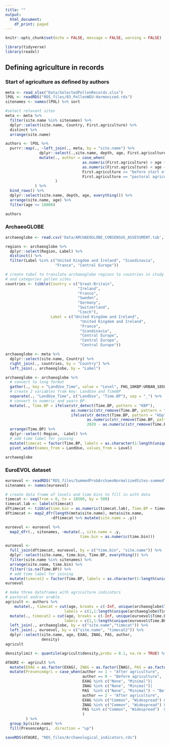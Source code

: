 ```yaml
---
title: ""
output:
  html_document:
    df_print: paged
---
```

```r
knitr::opts_chunk$set(echo = FALSE, message = FALSE, warning = FALSE)
```


```r
library(tidyverse)
library(readxl)
```

## Defining agriculture in records
### Start of agriculture as defined by authors
```r
meta <- read_xlsx("Data/SelectedPollenRecords.xlsx")
lPOL <- readRDS("RDS_files/03_PollenWEU-Harmonised.rds") 
sitenames <- names(lPOL) %>% sort

#select relevant sites
meta <- meta %>% 
  filter(site.name %in% sitenames) %>% 
  dplyr::select(site.name, Country, First.agriculture) %>% 
  distinct %>% 
  arrange(site.name)  

authors <- lPOL %>% 
  purrr::map(., ~left_join(., meta, by = "site.name") %>% 
               dplyr::select(.,site.name, depth, age, First.agriculture) %>% 
               mutate(., author = case_when(
                                  as.numeric(First.agriculture) > age ~ 1,
                                  as.numeric(First.agriculture) < age ~ 0,
                                  First.agriculture == "before start of record" ~ 2,                  
                                  First.agriculture == "pastoral agriculture before start of the record" ~ 2)
                      )
             ) %>% 
  bind_rows() %>% 
  dplyr::select(site.name, depth, age, everything()) %>% 
  arrange(site.name, age) %>% 
  filter(age <= 10000)

authors
```


### ArchaeoGLOBE
```r
archaeoglobe <- read.csv('Data/ARCHAEOGLOBE_CONSENSUS_ASSESSMENT.tab', sep = "")

regions <- archaeoglobe %>% 
  dplyr::select(Region, Label) %>% 
  distinct() %>% 
  filter(Label %in% c("United Kingdom and Ireland", "Scandinavia",
                      "France", "Central Europe"))

# create tabel to translate archaeoglobe regions to countries in study
# and categories pollen sites 
countries <- tibble(Country = c("Great-Britain",
                                "Ireland",
                                "France", 
                                "Sweden",
                                "Germany",
                                "Switzerland",
                                "Czech"), 
                    Label = c("United Kingdom and Ireland",
                                 "United Kingdom and Ireland",
                                 "France",
                                 "Scandinavia",
                                 "Central Europe",
                                 "Central Europe",
                                 "Central Europe"))

archaeoglobe <- meta %>% 
  dplyr::select(site.name, Country) %>% 
  right_join(., countries, by = "Country") %>% 
  left_join(., archaeoglobe, by = "Label")

archaeoglobe <- archaeoglobe %>%
  # convert to long format
  gather(., key = "LandUse_Time", value = "Level", FHG_10KBP:URBAN_1850CE) %>%
  # create 2 variables from key: LandUse and TimeBP
  separate(., "LandUse_Time", c("LandUse", "Time.BP"), sep = "_") %>%
  # convert to numeric and years BP
  mutate(., Time.BP = ifelse(str_detect(Time.BP, pattern = "KBP"),
                             as.numeric(str_remove(Time.BP, pattern = "KBP"))*1000,
                             ifelse(str_detect(Time.BP, pattern = "kbp"),
                                    as.numeric(str_remove(Time.BP, pattern = "kbp"))*1000,
                                    2020 - as.numeric(str_remove(Time.BP, pattern = "CE"))))) %>%
  arrange(Time.BP) %>%
  dplyr::select(-Region, -Label) %>% 
  # add time label for joining
  mutate(timecat = factor(Time.BP, labels = as.character(1:length(unique(Time.BP))))) %>% 
  pivot_wider(names_from = LandUse, values_from = Level)

archaeoglobe
```

### EuroEVOL dataset
```r
euroevol <- readRDS("RDS_files/SummedProbArchaeoNormalizedSites-summedTimebin.rds")
sitenames <- names(euroevol)

# create data frame of levels and time bins to fill in with data
timecat <- seq(from = 0, to = 10500, by = 500)
timecat.lab <- labels(timecat)
dftimecat <- tibble(time.bin = as.numeric(timecat.lab), Time.BP = timecat)
dftimecat <- map2_dfr(length(meta$site.name), meta$site.name, 
                    ~dftimecat %>% mutate(site.name = .y))

euroevol <- euroevol %>% 
  map2_dfr(., sitenames, ~mutate(., site.name = .y,
                                 time.bin = as.numeric(time.bin))) 

euroevol <- 
  full_join(dftimecat, euroevol, by = c("time.bin", "site.name")) %>% 
  dplyr::select(site.name, time.bin, Time.BP, everything()) %>% 
  filter(site.name %in% sitenames) %>% 
  arrange(site.name, time.bin) %>% 
  filter(!is.na(Time.BP)) %>% 
  # add time label for joining
  mutate(timecat2 = factor(Time.BP, labels = as.character(1:length(unique(Time.BP)))))
euroevol
```

```r
# make three dataframes with agriculture indicators
# pastoral and/or arable
agricult <- authors %>% 
    mutate(., timecat = cut(age, breaks = c(-Inf, unique(archaeoglobe$Time.BP), Inf),
                          labels = c(1,1:length(unique(archaeoglobe$Time.BP))))) %>% 
  mutate(., timecat2 = cut(age, breaks = c(-Inf, unique(euroevol$Time.BP), Inf),
                          labels = c(1,1:length(unique(euroevol$Time.BP))))) %>% 
  left_join(., archaeoglobe, by = c("site.name","timecat")) %>% 
  left_join(., euroevol, by = c("site.name", "timecat2")) %>% 
  dplyr::select(site.name, age, EXAG, INAG, PAS, author,
                density)
agricult
```

```r
densitylimit <- quantile(agricult$density,probs = 0.1, na.rm = TRUE) %>% as.numeric()

dfAGRI <- agricult %>% 
  mutate(EXAG = as.factor(EXAG), INAG = as.factor(INAG), PAS = as.factor(PAS)) %>% 
  mutate(PresenceAgri = case_when(author == 1 ~ "After agriculture",
                                  author == 0 ~ "Before agriculture",
                                  EXAG %in% c("None", "Minimal")|
                                  INAG %in% c("None", "Minimal")|
                                  PAS  %in% c("None", "Minimal") ~ "Before agriculture",
                                  author == 2 ~ "After agriculture",
                                  EXAG %in% c("Common", "Widespread") &  density > densitylimit |
                                  INAG %in% c("Common", "Widespread") &  density > densitylimit |
                                  PAS %in% c("Common", "Widespread")  &  density > densitylimit ~ "After agriculture"
                                  )
         ) %>% 
  group_by(site.name) %>% 
  fill(PresenceAgri, .direction = "up") 

saveRDS(dfAGRI, "RDS_files/Archaeological_indicators.rds") 
```
